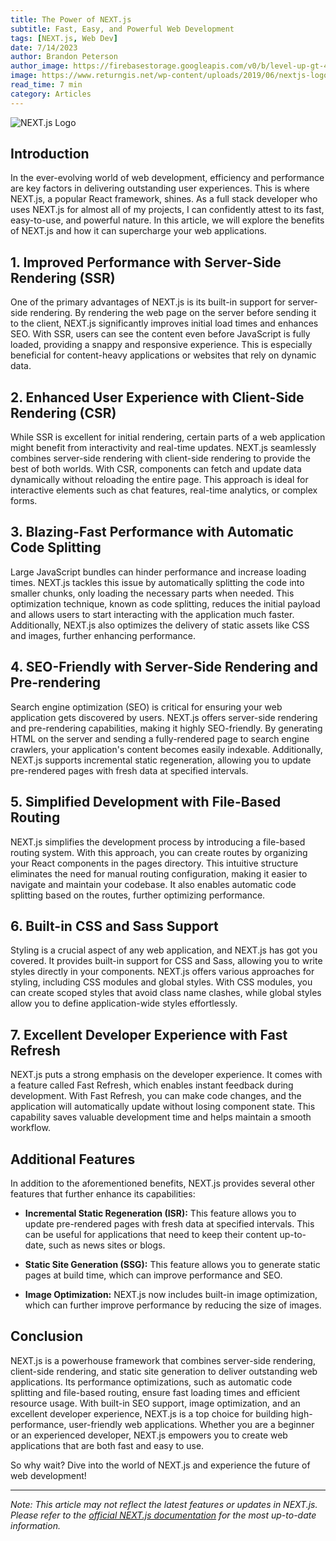 ```yaml
---
title: The Power of NEXT.js
subtitle: Fast, Easy, and Powerful Web Development
tags: [NEXT.js, Web Dev]
date: 7/14/2023
author: Brandon Peterson
author_image: https://firebasestorage.googleapis.com/v0/b/level-up-gt-479b6.appspot.com/o/Brandon.webp?alt=media&token=f7cd367f-40c0-4237-87f2-b8ec11dcf411
image: https://www.returngis.net/wp-content/uploads/2019/06/nextjs-logo.png
read_time: 7 min
category: Articles
---
```


![NEXT.js Logo](https://www.returngis.net/wp-content/uploads/2019/06/nextjs-logo.png)

## Introduction

In the ever-evolving world of web development, efficiency and performance are key factors in delivering outstanding user experiences. This is where NEXT.js, a popular React framework, shines. As a full stack developer who uses NEXT.js for almost all of my projects, I can confidently attest to its fast, easy-to-use, and powerful nature. In this article, we will explore the benefits of NEXT.js and how it can supercharge your web applications.

## 1. Improved Performance with Server-Side Rendering (SSR)

One of the primary advantages of NEXT.js is its built-in support for server-side rendering. By rendering the web page on the server before sending it to the client, NEXT.js significantly improves initial load times and enhances SEO. With SSR, users can see the content even before JavaScript is fully loaded, providing a snappy and responsive experience. This is especially beneficial for content-heavy applications or websites that rely on dynamic data.

## 2. Enhanced User Experience with Client-Side Rendering (CSR)

While SSR is excellent for initial rendering, certain parts of a web application might benefit from interactivity and real-time updates. NEXT.js seamlessly combines server-side rendering with client-side rendering to provide the best of both worlds. With CSR, components can fetch and update data dynamically without reloading the entire page. This approach is ideal for interactive elements such as chat features, real-time analytics, or complex forms.

## 3. Blazing-Fast Performance with Automatic Code Splitting

Large JavaScript bundles can hinder performance and increase loading times. NEXT.js tackles this issue by automatically splitting the code into smaller chunks, only loading the necessary parts when needed. This optimization technique, known as code splitting, reduces the initial payload and allows users to start interacting with the application much faster. Additionally, NEXT.js also optimizes the delivery of static assets like CSS and images, further enhancing performance.

## 4. SEO-Friendly with Server-Side Rendering and Pre-rendering

Search engine optimization (SEO) is critical for ensuring your web application gets discovered by users. NEXT.js offers server-side rendering and pre-rendering capabilities, making it highly SEO-friendly. By generating HTML on the server and sending a fully-rendered page to search engine crawlers, your application's content becomes easily indexable. Additionally, NEXT.js supports incremental static regeneration, allowing you to update pre-rendered pages with fresh data at specified intervals.

## 5. Simplified Development with File-Based Routing

NEXT.js simplifies the development process by introducing a file-based routing system. With this approach, you can create routes by organizing your React components in the pages directory. This intuitive structure eliminates the need for manual routing configuration, making it easier to navigate and maintain your codebase. It also enables automatic code splitting based on the routes, further optimizing performance.

## 6. Built-in CSS and Sass Support

Styling is a crucial aspect of any web application, and NEXT.js has got you covered. It provides built-in support for CSS and Sass, allowing you to write styles directly in your components. NEXT.js offers various approaches for styling, including CSS modules and global styles. With CSS modules, you can create scoped styles that avoid class name clashes, while global styles allow you to define application-wide styles effortlessly.

## 7. Excellent Developer Experience with Fast Refresh

NEXT.js puts a strong emphasis on the developer experience. It comes with a feature called Fast Refresh, which enables instant feedback during development. With Fast Refresh, you can make code changes, and the application will automatically update without losing component state. This capability saves valuable development time and helps maintain a smooth workflow.

## Additional Features

In addition to the aforementioned benefits, NEXT.js provides several other features that further enhance its capabilities:

- **Incremental Static Regeneration (ISR):** This feature allows you to update pre-rendered pages with fresh data at specified intervals. This can be useful for applications that need to keep their content up-to-date, such as news sites or blogs.

- **Static Site Generation (SSG):** This feature allows you to generate static pages at build time, which can improve performance and SEO.

- **Image Optimization:** NEXT.js now includes built-in image optimization, which can further improve performance by reducing the size of images.

## Conclusion

NEXT.js is a powerhouse framework that combines server-side rendering, client-side rendering, and static site generation to deliver outstanding web applications. Its performance optimizations, such as automatic code splitting and file-based routing, ensure fast loading times and efficient resource usage. With built-in SEO support, image optimization, and an excellent developer experience, NEXT.js is a top choice for building high-performance, user-friendly web applications. Whether you are a beginner or an experienced developer, NEXT.js empowers you to create web applications that are both fast and easy to use.

So why wait? Dive into the world of NEXT.js and experience the future of web development!

---

_Note: This article may not reflect the latest features or updates in NEXT.js. Please refer to the [official NEXT.js documentation](https://nextjs.org/docs) for the most up-to-date information._
